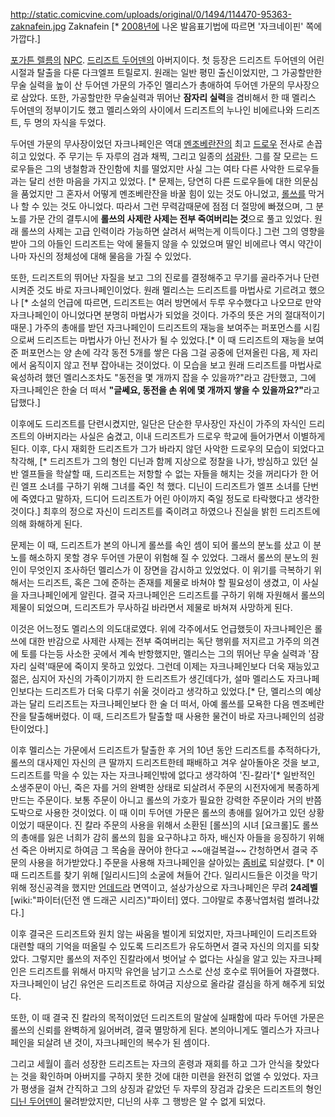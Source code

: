 http://static.comicvine.com/uploads/original/0/1494/114470-95363-zaknafein.jpg
Zaknafein [* [[2008년]]에 나온 발음표기법에 따르면 '자크네이핀' 쪽에 가깝다.]

[[포가튼 렐름]]의 [[NPC]]. [[드리즈트 두어덴]]의 아버지이다. 첫 등장은 드리즈트 두어덴의 어린 시절과 탈출을 다룬 다크엘프 트릴로지.
원래는 일반 평민 출신이었지만, 그 가공할만한 무술 실력을 높이 산 두어덴 가문의 가주인 멜리스가 총애하여 두어덴 가문의 무사장으로 삼았다. 
또한, 가공할만한 무술실력과 뛰어난 '''잠자리 실력'''을 겸비해서 한 때 멜리스 두어덴의 정부이기도 했고 멜리스와의 사이에서 드리즈트의 누나인 비에르나와 드리즈트, 두 명의 자식을 두었다. 

두어덴 가문의 무사장이었던 자크나페인은 역대 [[멘조베란잔]]의 최고 [[드로우]] 전사로 손꼽히고 있었다. 
주 무기는 두 자루의 검과 채찍, 그리고 일종의 [[섬광탄]]. 그를 잘 모르는 드로우들은 그의 냉철함과 잔인함에 치를 떨었지만 사실 그는 여타 다른 사악한 드로우들과는 달리 선한 마음을 가지고 있었다. [* 문제는, 당연히 다른 드로우들에 대한 의문심을 품었지만 그 혼자서 어떻게 멘조베란잔을 바꿀 힘이 있는 것도 아니었고, [[롤쓰]]를 막거나 할 수 있는 것도 아니었다. 따라서 그런 무력감때문에 점점 더 절망에 빠졌으며, 그 분노를 가문 간의 결투시에 '''롤쓰의 사제란 사제는 전부 죽여버리는 것'''으로 풀고 있었다. 원래 롤쓰의 사제는 고급 인력이라 가능하면 살려서 써먹는게 이득이다.] 그런 그의 영향을 받아 그의 아들인 드리즈트는 악에 물들지 않을 수 있었으며 딸인 비에르나 역시 약간이나마 자신의 정체성에 대해 물음을 가질 수 있었다.

또한, 드리즈트의 뛰어난 자질을 보고 그의 진로를 결정해주고 무기를 골라주거나 단련시켜준 것도 바로 자크나페인이었다. 
원래 멜리스는 드리즈트를 마법사로 기르려고 했으나 [* 소설의 언급에 따르면, 드리즈트는 여러 방면에서 두루 우수했다고 나오므로 만약 자크나페인이 아니었다면 분명히 마법사가 되었을 것이다. 가주의 뜻은 거의 절대적이기 때문.] 가주의 총애를 받던 자크나페인이 드리즈트의 재능을 보여주는 퍼포먼스를 시킴으로써 드리즈트는 마법사가 아닌 전사가 될 수 있었다.[* 이 때 드리즈트의 재능을 보여준 퍼포먼스는 양 손에 각각 동전 5개를 쌓은 다음 그걸 공중에 던져올린 다음, 제 자리에서 움직이지 않고 전부 잡아내는 것이었다. 이 모습을 보고 원래 드리즈트를 마법사로 육성하려 했던 멜리스조차도 "동전을 몇 개까지 잡을 수 있을까?"라고 감탄했고, 그에 자크나페인은 한술 더 떠서 '''"글쎄요, 동전을 손 위에 몇 개까지 쌓을 수 있을까요?"'''라고 답했다.]

이후에도 드리즈트를 단련시켰지만, 일단은 단순한 무사장인 자신이 가주의 자식인 드리즈트의 아버지라는 사실은 숨겼고, 이내 드리즈트가 드로우 학교에 들어가면서 이별하게 된다. 이후, 다시 재회한 드리즈트가 그가 바라지 않던 사악한 드로우의 모습이 되었다고 착각해, [* 드리즈트가 그의 형인 디닌과 함께 지상으로 정찰을 나가, 방심하고 있던 실반 엘프들을 학살할 때, 드리즈트는 저항할 수 없는 자들을 해치는 것을 꺼리다가 한 어린 엘프 소녀를 구하기 위해 그녀를 죽인 척 했다. 디닌이 드리즈트가 엘프 소녀를 단번에 죽였다고 말하자, 드디어 드리즈트가 어린 아이까지 죽일 정도로 타락했다고 생각한 것이다.] 최후의 정으로 자신이 드리즈트를 죽이려고 하였으나 진실을 밝힌 드리즈트에 의해 화해하게 된다.


문제는 이 때, 드리즈트가 본의 아니게 롤쓰를 속인 셈이 되어 롤쓰의 분노를 샀고 이 분노를 해소하지 못할 경우 두어덴 가문이 위험해 질 수 있었다. 
그래서 롤쓰의 분노의 원인이 무엇인지 조사하던 멜리스가 이 장면을 감시하고 있었었다. 이 위기를 극복하기 위해서는 드리즈트, 혹은 그에 준하는 존재를 제물로 바쳐야 할 필요성이 생겼고, 이 사실을 자크나페인에게 알린다. 결국 자크나페인은 드리즈트를 구하기 위해 자원해서 롤쓰의 제물이 되었으며, 드리즈트가 무사하길 바라면서 제물로 바쳐져 사망하게 된다. 

이것은 어느정도 멜리스의 의도대로였다. 위에 각주에서도 언급했듯이 자크나페인은 롤쓰에 대한 반감으로 사제란 사제는 전부 죽여버리는 독단 행위를 저지르고 가주의 의견에 토를 다는등 사소한 곳에서 계속 반항했지만, 멜리스는 그의 뛰어난 무술 실력과 '잠자리 실력'때문에 죽이지 못하고 있었다. 그런데 이제는 자크나페인보다 더욱 재능있고 젊은, 심지어 자신의 가족이기까지 한 드리즈트가 생긴데다가, 설마 멜리스도 자크나페인보다는 드리즈트가 더욱 다루기 쉬울 것이라고 생각하고 있었다.[* 단, 멜리스의 예상과는 달리 드리즈트는 자크나페인보다 한 술 더 떠서, 아예 롤쓰를 모욕한 다음 멘조베란잔을 탈출해버렸다. 이 때, 드리즈트가 탈출할 때 사용한 물건이 바로 자크나페인의 섬광탄이었다.]

이후 멜리스는 가문에서 드리즈트가 탈출한 후 거의 10년 동안 드리즈트를 추적하다가, 롤쓰의 대사제인 자신의 큰 딸까지 드리즈트한테 패배하고 겨우 살아돌아온 것을 보고, 드리즈트를 막을 수 있는 자는 자크나페인밖에 없다고 생각하여 '진-칼라'[* 일반적인 소생주문이 아닌, 죽은 자를 거의 완벽한 상태로 되살려서 주문의 시전자에게 복종하게 만드는 주문이다. 보통 주문이 아니고 롤쓰의 가호가 필요한 강력한 주문이라 거의 반쯤 도박으로 사용한 것이었다. 이 때 이미 두어덴 가문은 롤쓰의 총애를 잃어가고 있던 상황이었기 때문이다. 진 칼라 주문의 사용을 위해서 소환된 [롤쓰]의 시녀 [요크롤]도 롤쓰의 총애를 잃은 너희가 감히 롤쓰의 힘을 요구하냐고 하자, 배신자 아들을 응징하기 위해선 죽은 아버지로 하여금 그 목숨을 끊어야 한다고 ~~애걸복걸~~ 간청하면서 결국 주문의 사용을 허가받았다.] 주문을 사용해 자크나페인을 살아있는 [[좀비]]로 되살렸다. [* 이때 드리즈트를 찾기 위해 [일리시드]의 소굴에 쳐들어 간다. 일리시드들은 이것을 막기위해 정신공격을 했지만 [[언데드]]라 면역이고, 설상가상으로 자크나페인은 무려 '''24레벨''' [wiki:"파이터(던전 앤 드래곤 시리즈)"파이터] 였다. 그야말로 추풍낙엽처럼 썰려나갔다.]

이후 결국은 드리즈트와 원치 않는 싸움을 벌이게 되었지만, 자크나페인이 드리즈트와 대련할 때의 기억을 떠올릴 수 있도록 드리즈트가 유도하면서 결국 자신의 의지를 되찾았다. 그렇지만 롤쓰의 저주인 진칼라에서 벗어날 수 없다는 사실을 알고 있는 자크나페인은 드리즈트를 위해서 마지막 유언을 남기고 스스로 산성 호수로 뛰어들어 자결했다. 자크나페인이 남긴 유언은 드리즈트로 하여금 지상으로 올라갈 결심을 하게 해주게 되었다.

또한, 이 때 결국 진 칼라의 목적이었던 드리즈트의 말살에 실패함에 따라 두어덴 가문은 롤쓰의 신뢰를 완벽하게 잃어버려, 결국 멸망하게 된다. 본의아니게도 멜리스가 자크나페인을 되살려 낸 것이, 자크나페인의 복수가 된 셈이다.

그리고 세월이 흘러 성장한 드리즈트는 자크의 혼령과 재회를 하고 그가 안식을 찾았다는 것을 확인하며 아버지를 구하지 못한 것에 대한 미련을 완전히 없앨 수 있었다. 자크가 평생을 걸쳐 간직하고 그의 상징과 같았던 두 자루의 장검과 갑옷은 드리즈트의 형인 [[디닌 두어덴]]이 물려받았지만, 디닌의 사후 그 행방은 알 수 없게 되었다.

